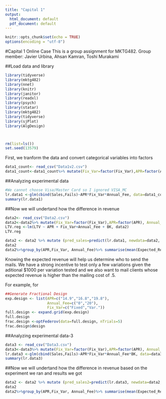 ---
title: "Capital 1"
output:
  html_document: default
  pdf_document: default
---

```{r setup, include=FALSE}
knitr::opts_chunk$set(echo = TRUE)
options(encoding = "utf-8")

```

#Capital 1 Online Case
 This is a group assignment for MKTG482. 
 Group member: Javier Urbina, Ahsan Kamran, Toshi Murakami
 
##Load data and library
```{r}

library(tidyverse)
library(mktg482)
library(nnet)
library(knitr)
library(janitor)
library(readxl)
library(psych)
library(statar)
library(mktg482)
library(tidyverse)
library(sjPlot)
library(AlgDesign)



rm(list=ls())
set.seed(13579)

```
First, we tranform the data and convert categorical variables into factors

```{r}
data1_count<- read_csv("Data1v2.csv")
data1_count<-data1_count%>% mutate(Fix_Var=factor(Fix_Var),APR=factor(APR), Annual_Fee=factor(Annual_Fee))

```
##Analyzing experimental data
```{r}

#We cannot choose Visa/Master Card so I ignored VISA_MC
lr.data1 <-glm(cbind(Sales,Fails)~APR*Fix_Var*Annual_Fee, data=data1_count, family=binomial)
summary(lr.data1)

```


##Now we will undertand how the difference in revenue

```{r}
data2<- read_csv("Data2.csv")
data2<-data2%>% mutate(Fix_Var=factor(Fix_Var),APR=factor(APR), Annual_Fee=factor(Annual_Fee),  `BK`=factor(`BK`))
LTV.reg <-lm(LTV ~ APR + Fix_Var+Annual_Fee + BK, data2)
LTV.reg

data2 <- data2 %>% mutate (pred_sales=predict(lr.data1, newdata=data2, type="response"), Expected_Revenue=pred_sales*LTV )
data2
data2%>%group_by(APR,Fix_Var, Annual_Fee)%>% summarise(mean(Expected_Revenue))
```

Knowing the expected revenue will help us determine who to send the mails. We have a strong incentive to test only a few variations given the aditional $1000 per variation tested and we also want to mail clients whose expected revenue is higher than the mailing cost of .5.


For example, for 



```{r}
##Generate Fractional Design
exp.design <- list(APR=c("14.9","16.8","19.8"),
                   Annual_Fee=c("0","20"),
                   Fix_Var=c("Fixed","Var."))
full.design <- expand.grid(exp.design)
full.design
frac.design <-optFederov(data=full.design, nTrials=5)
frac.design$design

```

##Analyzing experimental data-3
```{r}

data3 <- read_csv("Data3.csv")
data3<-data3%>% mutate(Fix_Var=factor(Fix_Var),APR=factor(APR), Annual_Fee=factor(Annual_Fee),  `BK`=factor(`BK`))
lr.data3 <-glm(cbind(Sales,Fails)~APR*Fix_Var*Annual_Fee*BK, data=data3, family=binomial)
summary(lr.data3)

```


##Now we will undertand how the difference in revenue based on the experiment we ran and results we got

```{r}
data2 <- data2 %>% mutate (pred_sales2=predict(lr.data3, newdata=data2, type="response"), Expected_Revenue2=pred_sales2*LTV )
data2
data2%>%group_by(APR,Fix_Var, Annual_Fee)%>% summarise(mean(Expected_Revenue2))
```

